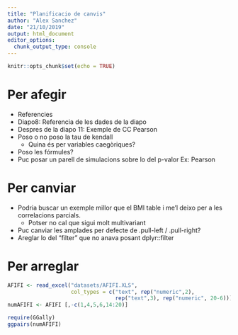---
title: "Planificacio de canvis"
author: "Alex Sanchez"
date: "21/10/2019"
output: html_document
editor_options: 
  chunk_output_type: console
---

```{r setup, include=FALSE}
knitr::opts_chunk$set(echo = TRUE)
```

# Per afegir
  - Referencies
  - Diapo8: Referencia de les dades de la diapo 
  - Despres de la diapo 11: Exemple de CC Pearson
  - Poso o no poso la tau de kendall
      + Quina és per variables caegòriques?
  - Poso les fórmules?
  - Puc posar un parell de simulacions sobre lo del p-valor
    Ex: Pearson

# Per canviar
- Podria buscar un exemple millor que el BMI table i me'l deixo per a les correlacions parcials.
    - Potser no cal que sigui molt multivariant
- Puc canviar les amplades per defecte de .pull-left / .pull-right?
- Areglar lo del "filter" que no anava posant dplyr::filter

# Per arreglar

```{r}
AFIFI <- read_excel("datasets/AFIFI.XLS", 
                    col_types = c("text", rep("numeric",2),
                                  rep("text",3), rep("numeric", 20-6)))
numAFIFI <- AFIFI [,-c(1,4,5,6,14:20)]

require(GGally)
ggpairs(numAFIFI)
```

